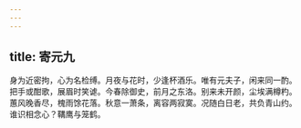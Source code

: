 ```yaml
---
---
---
```

title: 寄元九
---



身为近密拘，心为名检缚。月夜与花时，少逢杯酒乐。唯有元夫子，闲来同一酌。把手或酣歌，展眉时笑谑。今春除御史，前月之东洛。别来未开颜，尘埃满樽杓。蕙风晚香尽，槐雨馀花落。秋意一萧条，离容两寂寞。况随白日老，共负青山约。谁识相念心？鞲鹰与笼鹤。